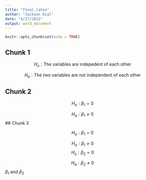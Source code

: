 ```yaml
---
title: "final_latex"
author: "Jackson Dial"
date: "4/17/2022"
output: word_document
---
```


```r
knitr::opts_chunk$set(echo = TRUE)
```


## Chunk 1

$$
H_o: \text{The variables are indepedent of each other}
$$

$$
H_a: \text{The two variables are not independent of each other}
$$



## Chunk 2

$$
H_o: \beta_1 = 0
$$

$$
H_a: \beta_1 \neq 0
$$
## Chunk 3

$$
H_o: \beta_1 = 0
$$

$$
H_a: \beta_1 \neq 0
$$
$$
H_o: \beta_2 = 0
$$

$$
H_a: \beta_2 \neq 0
$$
$\beta_1 \text{ and } \beta_2$
